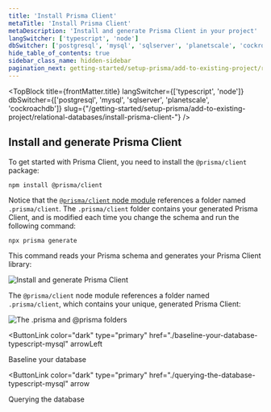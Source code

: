 ```yaml
---
title: 'Install Prisma Client'
metaTitle: 'Install Prisma Client'
metaDescription: 'Install and generate Prisma Client in your project'
langSwitcher: ['typescript', 'node']
dbSwitcher: ['postgresql', 'mysql', 'sqlserver', 'planetscale', 'cockroachdb']
hide_table_of_contents: true
sidebar_class_name: hidden-sidebar
pagination_next: getting-started/setup-prisma/add-to-existing-project/relational-databases/querying-the-database-typescript-mysql
---
```


<TopBlock
  title={frontMatter.title}
  langSwitcher={['typescript', 'node']}
  dbSwitcher={['postgresql', 'mysql', 'sqlserver', 'planetscale', 'cockroachdb']}
  slug={"/getting-started/setup-prisma/add-to-existing-project/relational-databases/install-prisma-client-"}
 />



## Install and generate Prisma Client

To get started with Prisma Client, you need to install the `@prisma/client` package:

```terminal copy
npm install @prisma/client
```

Notice that the [`@prisma/client` node module](/orm/prisma-client/setup-and-configuration/generating-prisma-client#the-prismaclient-npm-package) references a folder named `.prisma/client`. The `.prisma/client` folder contains your generated Prisma Client, and is modified each time you change the schema and run the following command:

```terminal copy
npx prisma generate
```

This command reads your Prisma schema and generates your Prisma Client library:

![Install and generate Prisma Client](/img/getting-started/prisma-client-install-and-generate.png)

The `@prisma/client` node module references a folder named `.prisma/client`, which contains your unique, generated Prisma Client:

![The .prisma and @prisma folders](/img/getting-started/prisma-client-node-module.png)

<NavigationLinksContainer>

<ButtonLink
  color="dark"
  type="primary"
  href="./baseline-your-database-typescript-mysql"
  arrowLeft
>
  Baseline your database
</ButtonLink>

<ButtonLink
  color="dark"
  type="primary"
  href="./querying-the-database-typescript-mysql"
  arrow
>
  Querying the database
</ButtonLink>

</NavigationLinksContainer>

